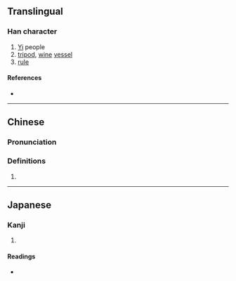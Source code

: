 {{also|彝|彛}}
{{character info/new}}
==Translingual==

===Han character===
{{Han char|rn=58|rad=彐|as=13|sn=16|four=|canj=VMFHT|ids=⿳彑粉廾}}

# [[Yi]] people
# [[tripod]], [[wine]] [[vessel]]
# [[rule]]

====References====
* {{Han ref|kx=0362.251|hdz=20962.150|uh=5F5C|ud=24412}}

----

==Chinese==
{{zh-forms}}

===Pronunciation===
{{zh-pron
|m=彜
|m-s=
|dg=
|c=
|c-t=
|g=
|h=pfs=
|j=
|mb=
|md=
|mn=
|mn-t=
|w=
|x=
|mc=y
|oc=y
|cat=n
}}

===Definitions===
{{zh-hanzi}}

# {{rfdef|zh}}

----

==Japanese==

===Kanji===
{{ja-kanji|grade=|rs=彐13}}

# {{rfdef|ja|sort=彐13}}

====Readings====
* {{ja-readings|on=[[い]] (i)|kun=[[つね]] (tsune)}}